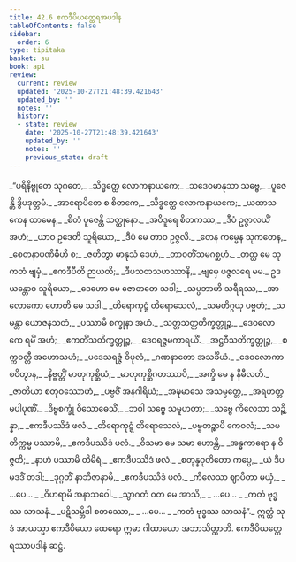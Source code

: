 ```yaml
---
title: 42.6 ဧကဒီပိယတ္ထေရအပဒါန
tableOfContents: false
sidebar:
  order: 6
type: tipitaka
basket: su
book: ap1
review:
  current: review
  updated: '2025-10-27T21:48:39.421643'
  updated_by: ''
  notes: ''
  history:
  - state: review
    date: '2025-10-27T21:48:39.421643'
    updated_by: ''
    notes: ''
    previous_state: draft
---
```



<ReviewStatus review={frontmatter.review} showDetails={true} />

<HypothesisAnnotation frontmatter={frontmatter} />

<DynamicBreadcrumb />

<Division number="124" book="ap1" e="ch" v="20" p="439">

<Paragraph number="5383" type="verses" book="ap1">
_“ပရိနိဗ္ဗုတေ သုဂတေ,_  
_သိဒ္ဓတ္ထေ လောကနာယကေ;_  
_သဒေဝမာနုသာ သဗ္ဗေ,_  
_ပူဇေန္တိ ဒွိပဒုတ္တမံ._  

</Paragraph>

</Division>
<Division number="125" book="ap1" e="ch" v="20" p="439">

<Paragraph number="5384" type="verses" book="ap1">
_အာရောပိတေ စ စိတကေ,_  
_သိဒ္ဓတ္ထေ လောကနာယကေ;_  
_ယထာသကေန ထာမေန,_  
_စိတံ ပူဇေန္တိ သတ္ထုနော._  

</Paragraph>

</Division>
<Division number="126" book="ap1" e="ch" v="20" p="439">

<Paragraph number="5385" type="verses" book="ap1">
_အဝိဒူရေ စိတကဿ,_  
_ဒီပံ ဥဇ္ဇာလယိံ အဟံ;_  
_ယာဝ ဥဒေတိ သူရိယော,_  
_ဒီပံ မေ တာဝ ဥဇ္ဇလိ._  

</Paragraph>

</Division>
<Division number="127" book="ap1" e="ch" v="20" p="439">

<Paragraph number="5386" type="verses" book="ap1">
_တေန ကမ္မေန သုကတေန,_  
_စေတနာပဏိဓီဟိ စ;_  
_ဇဟိတွာ မာနုသံ ဒေဟံ,_  
_တာဝတိံသမဂစ္ဆဟံ._  

</Paragraph>

</Division>
<Division number="128" book="ap1" e="ch" v="20" p="439">

<Paragraph number="5387" type="verses" book="ap1">
_တတ္ထ မေ သုကတံ ဗျမှံ,_  
_ဧကဒီပီတိ ဉာယတိ;_  
_ဒီပသတသဟဿာနိ,_  
_ဗျမှေ ပဇ္ဇလရေ မမ._  

</Paragraph>

</Division>
<Division number="129" book="ap1" e="ch" v="20" p="439">

<Paragraph number="5388" type="verses" book="ap1">
ဥဒယန္တောဝ သူရိယော,_  
_ဒေဟော မေ ဇောတတေ သဒါ;_  
_သပ္ပဘာဟိ သရီရဿ,_  
_အာလောကော ဟောတိ မေ သဒါ._  

</Paragraph>

</Division>
<Division number="130" book="ap1" e="ch" v="20" p="439">

<Paragraph number="5389" type="verses" book="ap1">
_တိရောကုဋ္ဋံ တိရောသေလံ,_  
_သမတိဂ္ဂယှ ပဗ္ဗတံ;_  
_သမန္တာ ယောဇနသတံ,_  
_ပဿာမိ စက္ခုနာ အဟံ._  

</Paragraph>

</Division>
<Division number="131" book="ap1" e="ch" v="20" p="440">

<Paragraph number="5390" type="verses" book="ap1">
_သတ္တသတ္တတိက္ခတ္တုဉ္စ,_  
_ဒေဝလောကေ ရမိံ အဟံ;_  
_ဧကတိံသတိက္ခတ္တုဉ္စ,_  
_ဒေဝရဇ္ဇမကာရယိံ._  

</Paragraph>

</Division>
<Division number="132" book="ap1" e="ch" v="20" p="440">

<Paragraph number="5391" type="verses" book="ap1">
_အဋ္ဌဝီသတိက္ခတ္တုဉ္စ,_  
_စက္ကဝတ္တီ အဟောသဟံ;_  
_ပဒေသရဇ္ဇံ ဝိပုလံ,_  
_ဂဏနာတော အသင်္ခိယံ._  

</Paragraph>

</Division>
<Division number="133" book="ap1" e="ch" v="20" p="440">

<Paragraph number="5392" type="verses" book="ap1">
_ဒေဝလောကာ စဝိတွာန,_  
_နိဗ္ဗတ္တိံ မာတုကုစ္ဆိယံ;_  
_မာတုကုစ္ဆိဂတဿာပိ,_  
_အက္ခိ မေ န နိမီလတိ._  

</Paragraph>

</Division>
<Division number="134" book="ap1" e="ch" v="20" p="440">

<Paragraph number="5393" type="verses" book="ap1">
_ဇာတိယာ စတုဝဿောဟံ,_  
_ပဗ္ဗဇိံ အနဂါရိယံ;_  
_အဍ္ဎမာသေ အသမ္ပတ္တေ,_  
_အရဟတ္တမပါပုဏိံ._  

</Paragraph>

</Division>
<Division number="135" book="ap1" e="ch" v="20" p="440">

<Paragraph number="5394" type="verses" book="ap1">
_ဒိဗ္ဗစက္ခုံ ဝိသောဓေသိံ,_  
_ဘဝါ သဗ္ဗေ သမူဟတာ;_  
_သဗ္ဗေ ကိလေသာ သဉ္ဆိန္နာ,_  
_ဧကဒီပဿိဒံ ဖလံ._  

</Paragraph>

</Division>
<Division number="136" book="ap1" e="ch" v="20" p="440">

<Paragraph number="5395" type="verses" book="ap1">
_တိရောကုဋ္ဋံ တိရောသေလံ,_  
_ပဗ္ဗတဉ္စာပိ ကေဝလံ;_  
_သမတိက္ကမ္မ ပဿာမိ,_  
_ဧကဒီပဿိဒံ ဖလံ._  

</Paragraph>

</Division>
<Division number="137" book="ap1" e="ch" v="20" p="440">

<Paragraph number="5396" type="verses" book="ap1">
_ဝိသမာ မေ သမာ ဟောန္တိ,_  
_အန္ဓကာရော န ဝိဇ္ဇတိ;_  
_နာဟံ ပဿာမိ တိမိရံ,_  
_ဧကဒီပဿိဒံ ဖလံ._  

</Paragraph>

</Division>
<Division number="138" book="ap1" e="ch" v="20" p="440">

<Paragraph number="5397" type="verses" book="ap1">
_စတုန္နဝုတိတော ကပ္ပေ,_  
_ယံ ဒီပမဒဒိံ တဒါ;_  
_ဒုဂ္ဂတိံ နာဘိဇာနာမိ,_  
_ဧကဒီပဿိဒံ ဖလံ._  

</Paragraph>

</Division>
<Division number="139" book="ap1" e="ch" v="20" p="440">

<Paragraph number="5398" type="verses" book="ap1">
_ကိလေသာ ဈာပိတာ မယှံ,_  
_ …ပေ… _  
_ဝိဟရာမိ အနာသဝေါ._  

</Paragraph>

</Division>
<Division number="140" book="ap1" e="ch" v="20" p="440">

<Paragraph number="5399" type="verses" book="ap1">
_သွာဂတံ ဝတ မေ အာသိ,_  
_ …ပေ… _  
_ကတံ ဗုဒ္ဓဿ သာသနံ._  

</Paragraph>

</Division>
<Division number="141" book="ap1" e="ch" v="20" p="440">

<Paragraph number="5400" type="verses" book="ap1">
_ပဋိသမ္ဘိဒါ စတဿော,_  
_ …ပေ… _  
_ကတံ ဗုဒ္ဓဿ သာသနံ”._  

</Paragraph>

<Paragraph number="5401" book="ap1">
ဣတ္ထံ သုဒံ အာယသ္မာ ဧကဒီပိယော ထေရော ဣမာ ဂါထာယော အဘာသိတ္ထာတိ.

</Paragraph>
</Division>

<Paragraph number="5402" type="center" book="ap1">
ဧကဒီပိယတ္ထေရဿာပဒါနံ ဆဋ္ဌံ.
</Paragraph>